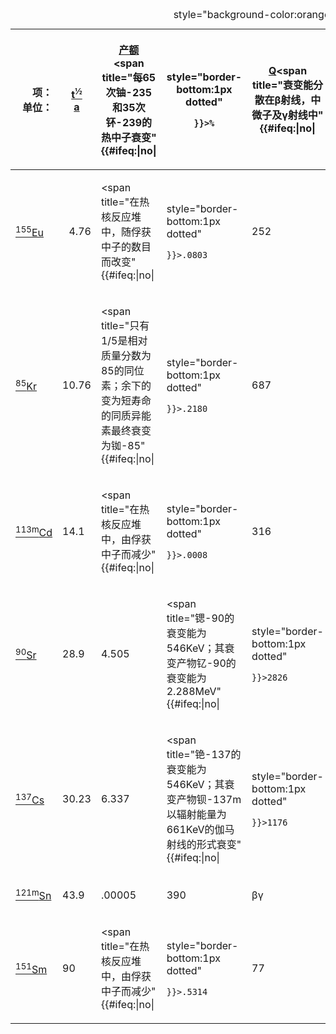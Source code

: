 {| align="right" style="text-align:right; margin-right: 10px; border: 1px solid #CCCCCC;"
|+ style="background-color:orange"|'''[[中等寿命裂变产物|中等寿命]][[裂变产物]]'''
|-
!style="text-align:right;"|项：<br>单位：!!style="text-align:center;"|[[半衰期|t<sup>½</sup>]]<br>[[年|a]]!!style="text-align:center;"|[[裂变产物产额|产额]]<br><span title="每65次铀-235和35次钚-239的热中子衰变"{{#ifeq:{{{dotted|yes}}}|no|
  |<nowiki/> style="border-bottom:1px dotted"
 }}>%</span>!!style="text-align:center;"|[[衰变能|Q]]<span title="衰变能分散在β射线，中微子及γ射线中"{{#ifeq:{{{dotted|yes}}}|no|
  |<nowiki/> style="border-bottom:1px dotted"
 }}>*</span><br>[[千电子伏|KeV]]!![[衰变方式|βγ]]<br><span title="衰变能分散在β射线，中微子及γ射线中"{{#ifeq:{{{dotted|yes}}}|no|
  |<nowiki/> style="border-bottom:1px dotted"
 }}>*</span>
|-
|[[铕-155|<sup>155</sup>Eu]]||style="text-align:right;"|4.76||<span title="在热核反应堆中，随俘获中子的数目而改变"{{#ifeq:{{{dotted|yes}}}|no|
  |<nowiki/> style="border-bottom:1px dotted"
 }}>.0803</span>||252||βγ
|-
|[[氪-85|<sup>85</sup>Kr]]||style="text-align:left;"|10.76||<span title="只有1/5是相对质量分数为85的同位素；余下的变为短寿命的同质异能素最终衰变为铷-85"{{#ifeq:{{{dotted|yes}}}|no|
  |<nowiki/> style="border-bottom:1px dotted"
 }}>.2180</span>||687||βγ
|-
|[[镉-113m|<sup>113m</sup>Cd]]||style="text-align:left;"|14.1||<span title="在热核反应堆中，由俘获中子而减少"{{#ifeq:{{{dotted|yes}}}|no|
  |<nowiki/> style="border-bottom:1px dotted"
 }}>.0008</span>||316||style="text-align:left;"|β
|-
|[[锶-90|<sup>90</sup>Sr]]||style="text-align:left;"|28.9||4.505||<span title="锶-90的衰变能为546KeV；其衰变产物钇-90的衰变能为2.288MeV"{{#ifeq:{{{dotted|yes}}}|no|
  |<nowiki/> style="border-bottom:1px dotted"
 }}>2826</span>||style="text-align:left;"|<span title="高能β射线"{{#ifeq:{{{dotted|yes}}}|no|
  |<nowiki/> style="border-bottom:1px dotted"
 }}>'''β'''</span>
|-
|[[铯-137|<sup>137</sup>Cs]]||style="text-align:left;"|30.23||6.337||<span title="铯-137的衰变能为546KeV；其衰变产物钡-137m以辐射能量为661KeV的伽马射线的形式衰变"{{#ifeq:{{{dotted|yes}}}|no|
  |<nowiki/> style="border-bottom:1px dotted"
 }}>1176</span>||β<span title="高能γ射线"{{#ifeq:{{{dotted|yes}}}|no|
  |<nowiki/> style="border-bottom:1px dotted"
 }}>'''γ'''</span>
|-
|[[锡-121m|<sup>121m</sup>Sn]]||style="text-align:left;"|43.9||.00005||390||βγ
|-
|[[钐-151|<sup>151</sup>Sm]]||style="text-align:left;"|90||<span title="在热核反应堆中，由俘获中子而减少"{{#ifeq:{{{dotted|yes}}}|no|
  |<nowiki/> style="border-bottom:1px dotted"
 }}>.5314</span>||77||style="text-align:left;"|β
|}
